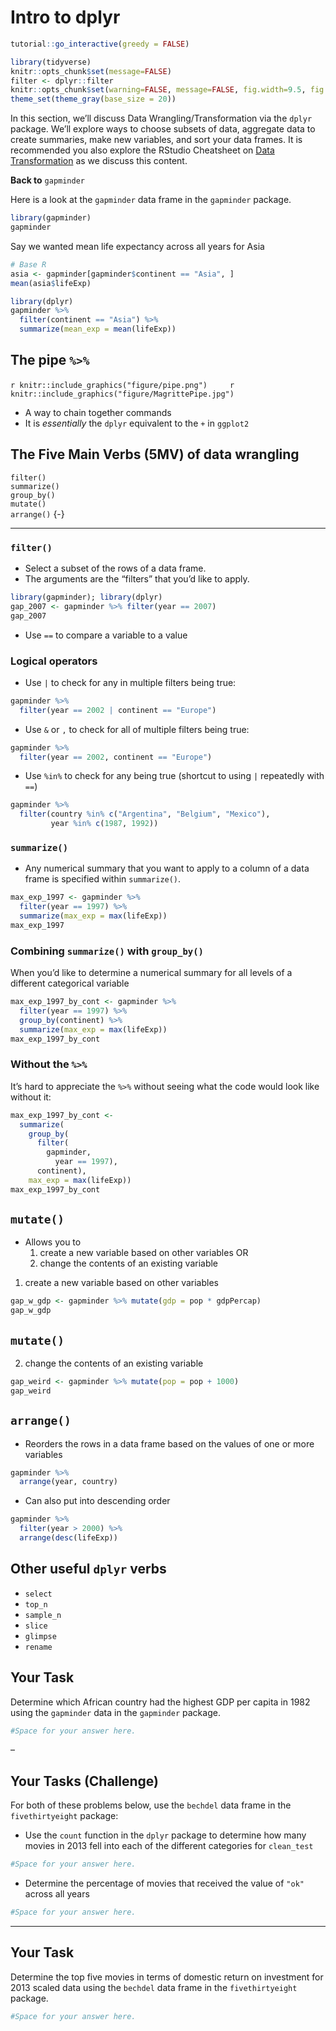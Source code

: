 # Intro to dplyr {#dplyr}

<script src=https://cdn.datacamp.com/datacamp-light-latest.min.js></script>

```r
tutorial::go_interactive(greedy = FALSE)
```


```r
library(tidyverse)
knitr::opts_chunk$set(message=FALSE)
filter <- dplyr::filter
knitr::opts_chunk$set(warning=FALSE, message=FALSE, fig.width=9.5, fig.height=4.5, comment=NA, rows.print=16, out.width = "\\textwidth")
theme_set(theme_gray(base_size = 20))
```

In this section, we'll discuss Data Wrangling/Transformation via the `dplyr` package.  We'll explore ways to choose subsets of data, aggregate data to create summaries, make new variables, and sort your data frames.  It is recommended you also explore the RStudio Cheatsheet on [Data Transformation](https://github.com/rstudio/cheatsheets/raw/master/source/pdfs/data-transformation-cheatsheet.pdf) as we discuss this content.

**Back to** `gapminder`

Here is a look at the `gapminder` data frame in the `gapminder` package.

```r
library(gapminder)
gapminder
```

Say we wanted mean life expectancy across all years for Asia

```r
# Base R
asia <- gapminder[gapminder$continent == "Asia", ]
mean(asia$lifeExp)
```

```r
library(dplyr)
gapminder %>% 
  filter(continent == "Asia") %>%
  summarize(mean_exp = mean(lifeExp))
```

## The pipe `%>%`

`r knitr::include_graphics("figure/pipe.png")` &emsp; &emsp;`r knitr::include_graphics("figure/MagrittePipe.jpg")`

- A way to chain together commands
- It is *essentially* the `dplyr` equivalent to the `+` in `ggplot2`


## The Five Main Verbs (5MV) of data wrangling

`filter()` <br> `summarize()` <br> `group_by()` <br> `mutate()` <br> `arrange()` {-}

---

### `filter()`

- Select a subset of the rows of a data frame. 
- The arguments are the "filters" that you'd like to apply.

```r
library(gapminder); library(dplyr)
gap_2007 <- gapminder %>% filter(year == 2007)
gap_2007
```

- Use `==` to compare a variable to a value

### Logical operators

- Use `|` to check for any in multiple filters being true:

```r
gapminder %>% 
  filter(year == 2002 | continent == "Europe")
```

- Use `&` or `,` to check for all of multiple filters being true:

```r
gapminder %>% 
  filter(year == 2002, continent == "Europe")
```

- Use `%in%` to check for any being true (shortcut to using `|` repeatedly with `==`)

```r
gapminder %>% 
  filter(country %in% c("Argentina", "Belgium", "Mexico"),
         year %in% c(1987, 1992))
```

### `summarize()`

- Any numerical summary that you want to apply to a column of a data frame is specified within `summarize()`.

```r
max_exp_1997 <- gapminder %>% 
  filter(year == 1997) %>% 
  summarize(max_exp = max(lifeExp))
max_exp_1997
```

### Combining `summarize()` with `group_by()`

When you'd like to determine a numerical summary for all
levels of a different categorical variable

```r
max_exp_1997_by_cont <- gapminder %>% 
  filter(year == 1997) %>% 
  group_by(continent) %>%
  summarize(max_exp = max(lifeExp))
max_exp_1997_by_cont
```

### Without the `%>%`

It's hard to appreciate the `%>%` without seeing what the code would look like without it:

```r
max_exp_1997_by_cont <- 
  summarize(
    group_by(
      filter(
        gapminder, 
          year == 1997), 
      continent),
    max_exp = max(lifeExp))
max_exp_1997_by_cont
```

## `mutate()`

- Allows you to 
    1. create a new variable based on other variables OR
    2. change the contents of an existing variable


1. create a new variable based on other variables

```r
gap_w_gdp <- gapminder %>% mutate(gdp = pop * gdpPercap)
gap_w_gdp
```

## `mutate()`

2. change the contents of an existing variable

```r
gap_weird <- gapminder %>% mutate(pop = pop + 1000)
gap_weird
```

## `arrange()`

- Reorders the rows in a data frame based on the values of one or more variables

```r
gapminder %>%
  arrange(year, country)
```

- Can also put into descending order

```r
gapminder %>%
  filter(year > 2000) %>%
  arrange(desc(lifeExp))
```

## Other useful `dplyr` verbs

- `select`
- `top_n`
- `sample_n`
- `slice`
- `glimpse`
- `rename`

## Your Task

Determine which African country had the highest GDP per capita in 1982 using the `gapminder` data in the `gapminder` package.

```r
#Space for your answer here.
```

--

## Your Tasks (Challenge)

For both of these problems below, use the `bechdel` data frame in the `fivethirtyeight` package:

- Use the `count` function in the `dplyr` package to determine how many movies
in 2013 fell into each of the different categories for `clean_test`

```r
#Space for your answer here.
```

- Determine the percentage of movies that received the value of `"ok"` across all years

```r
#Space for your answer here.
```

---

## Your Task

Determine the top five movies in terms of domestic return on investment for 2013 scaled data using the `bechdel` data frame in the `fivethirtyeight` package.


```r
#Space for your answer here.
```
